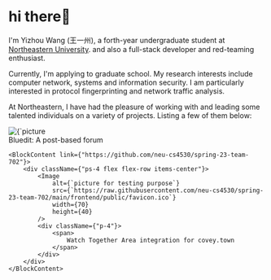 

# hi there👋

I'm Yizhou Wang (王一州), a forth-year undergraduate student at [Northeastern University](https://www.northeastern.edu/).
and also a full-stack developer and red-teaming enthusiast.

Currently, I'm applying to graduate school.
My research interests include computer network, systems and information security.
I am particularly interested in protocol fingerprinting and network traffic analysis.

At Northeastern, I have had the pleasure of working with and leading some talented individuals on a variety of projects.
Listing a few of them below:

<div className={"my-8 flex flex-col sm:flex-row space-x-0 sm:space-x-4 space-y-4 sm:space-y-0 w-full"}>
    <BlockContent link={"https://github.com/Lemon2ee/bluedit"}>
        <div className={"ps-4 flex flex-row items-center"}>
            <Image
                alt={`picture for testing purpose`}
                src={`https://raw.githubusercontent.com/Lemon2ee/bluedit/master/app/img/logo.png`}
                width={70}
                height={40}
            />
            <div className={"p-4"}>
                <span>
                    Bluedit: A post-based
                    forum
                </span>
            </div>
        </div>
    </BlockContent>

    <BlockContent link={"https://github.com/neu-cs4530/spring-23-team-702"}>
        <div className={"ps-4 flex flex-row items-center"}>
            <Image
                alt={`picture for testing purpose`}
                src={`https://raw.githubusercontent.com/neu-cs4530/spring-23-team-702/main/frontend/public/favicon.ico`}
                width={70}
                height={40}
            />
            <div className={"p-4"}>
                <span>
                    Watch Together Area integration for covey.town
                </span>
            </div>
        </div>
    </BlockContent>
</div>


